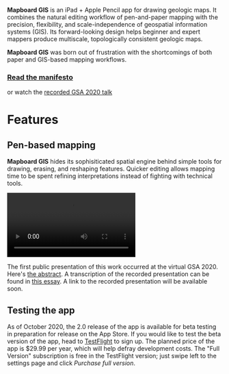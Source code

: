 
**Mapboard GIS** is an iPad + Apple Pencil app for drawing geologic maps.
It combines the natural editing workflow of pen-and-paper mapping with
the precision, flexibility, and scale-independence of geospatial information
systems (GIS). Its forward-looking design helps beginner and expert
mappers produce multiscale, topologically consistent geologic
maps.

<div className="manifesto">
  <div className="manifesto-text">

  **Mapboard GIS** was born out of frustration with the
  shortcomings of both paper and GIS-based mapping workflows.

  </div>
  <div class="buttons">
    <a class="link-button" href="https://davenquinn.com/blog/2020/10/mapboard-gis">
      <h3>Read the manifesto</h3>
    </a>
    <div>or watch the <a href="https://www.youtube.com/watch?v=5TGNi530H5M">recorded GSA 2020 talk</a></div>
  </div>
</div>

# Features

<div className="callout-panel">

<div className="callout">

## Pen-based mapping

**Mapboard GIS** hides its sophisiticated spatial engine behind simple
tools for drawing, erasing, and reshaping features.
Quicker editing allows mapping time to be spent refining interpretations
instead of fighting with technical tools.


</div>

<video autoPlay loop src="//sfo2.digitaloceanspaces.com/mapboard-gis-assets/mapboard-intro.mp4" type="video/mp4" />

<video autoPlay loop src="//sfo2.digitaloceanspaces.com/mapboard-gis-assets/mapboard-topology.mp4" type="video/mp4" />

<div className="callout">

## Topology-aware

In typical GIS mapping workflows, contacts are fully digitized prior to
"closing" linework to form unit polygons. The iterative topological
solver within **Mapboard GIS** keeps the structure of the map consistent
as mapping progresses.

</div>

<div className="callout">

## Scalable map production

**Mapboard GIS** is even more powerful in the office than in the field.
Its *tethered mode*, backed by a PostGIS spatial database on a networked
computer, allows work across massive datasets. A companion [server-side
topology solver](https://github.com/davenquinn/PostGIS-Geologic-Map) can
even maintain topological consistency during collaborative
mapping!

</div>

<video autoPlay loop src="//sfo2.digitaloceanspaces.com/mapboard-gis-assets/tethered-mode.mp4" type="video/mp4" /> 

<div className="callout">

## Open by design

Mapboard GIS conforms to open standards. It is backed by Spatialite and
PostGIS databases, which can be seamlessly read with a wide range of GIS
software. The [server components](https://github.com/davenquinn/mapboard-server)
that drive its *tethered mode* are
simple and open-source, allowing
customized integrations with external GIS systems.

</div>

<div className="callout">

## A focused tool

Mapboard GIS strives to bring hand-drawn geologic maps into the digital age, replacing
its namesake tool.
[Many other apps](/comparisons) already provide
capable digital replacements for the field notebook, Brunton compass, and navigational
devices. We try not to reinvent the wheel — but going forward, we hope to integrate
with other tools for seamless data-collection experiences.

</div>

</div>

The first public presentation of this work occurred at the virtual GSA 2020.
Here's [the abstract](https://gsa.confex.com/gsa/2020AM/meetingapp.cgi/Paper/359493).
A transcription of the recorded presentation can be found in
[this essay](https://davenquinn.com/blog/2020/10/mapboard-gis).
A link to the recorded presentation will be available soon.


## Testing the app

As of October 2020, the 2.0 release of the app is available for beta testing in preparation for release on the App Store.
If you would like to test the beta version of the app,
head to [TestFlight](https://testflight.apple.com/join/0TfVlWyN) to sign up.
The planned price of the app is $29.99 per year, which will help defray development costs.
The "Full Version" subscription is free in the TestFlight version; just swipe left
to the settings page and click _Purchase full version_.

